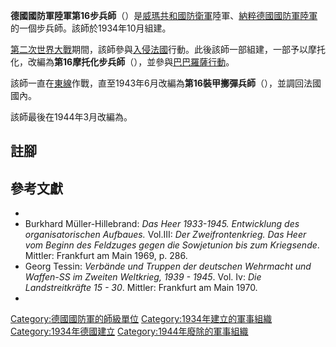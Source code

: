 {{Infobox military unit
|unit_name= 德國國防軍陸軍第16步兵師<br/>德國國防軍陸軍第16摩托化步兵師<br/>德國國防軍陸軍第16裝甲擲彈兵師
| image=
| image_size =
|caption=
|dates=1934年10月至1944年3月
|country={{flag|Nazi Germany}}
|branch=[[納粹德國陸軍|陸軍]]
|type=[[步兵|步兵]]
|role=
|size=[[师_(军队)|師]]
|command_structure=
|garrison=
|garrison_label=
|nickname=
|motto=
|colors=
|march=
|mascot=
}}

'''德國國防軍陸軍第16步兵師'''（{{lang-de|'''16. Infanterie-Division'''}}）是[[威瑪共和國|威瑪共和國]][[國家防衛軍|防衛軍]]陸軍、[[納粹德國|納粹德國]][[德國國防軍|國防軍]][[納粹德國陸軍|陸軍]]的一個步兵師。該師於1934年10月組建{{cfn|Mitcham|y=2007}}。

[[第二次世界大戰|第二次世界大戰]]期間，該師參與[[法國戰役|入侵法國]]行動。此後該師一部組建{{Link-en|德國國防軍陸軍第16裝甲師|16th Panzer Division(Wehrmacht)|第16裝甲師}}，一部予以摩托化，改編為'''第16摩托化步兵師'''（{{lang-de|'''16. Infanterie-Division (mot.)'''}}），並參與[[巴巴羅薩行動|巴巴羅薩行動]]。

該師一直在[[苏德战争|東線]]作戰，直至1943年6月改編為'''第16裝甲擲彈兵師'''（{{lang-de|'''16. Panzergrenadier-Division '''}}），並調回法國國內。

該師最後在1944年3月改編為{{Link-en|德國國防軍陸軍第116裝甲師|116th Panzer Division (Wehrmacht)|第116裝甲師}}。

== 註腳 ==
{{reflist}}

== 參考文獻 ==
* {{Cite book
  |last1=Mitcham
  |first1=Samuel W.
  |authorlink1=
  |year=2000
  |title=The Panzer Legions
  |location=[[Mechanicsburg,_Pennsylvania|Mechanicsburg]]
  |publisher=[[Stackpole_Books|Stackpole Books]]
  |isbn=978-0-8117-3353-3
}}
* Burkhard Müller-Hillebrand: ''Das Heer 1933-1945. Entwicklung des organisatorischen Aufbaues.''  Vol.III: ''Der Zweifrontenkrieg. Das Heer vom Beginn des Feldzuges gegen die Sowjetunion bis zum Kriegsende''. Mittler: Frankfurt am Main 1969, p. 286.
* Georg Tessin: ''Verbände und Truppen der deutschen Wehrmacht und Waffen-SS im Zweiten Weltkrieg, 1939 - 1945''. Vol. Iv: ''Die Landstreitkräfte 15 - 30''. Mittler: Frankfurt am Main 1970.
* {{Cite book|last=Mitcham |first=Samuel W., Jr.|author-link=Samuel W. Mitcham|title=German Order of Battle, Volume One: 1st – 290th Infantry Divisions in WWII|year=2007|publisher=Stackpole Books|location=PA; United States of America|isbn=978-0-8117-3416-5|ref={{sfnRef|Mitcham|y=2007}}}}

{{mil-stub}}
{{德國國防軍陸軍的步兵師}}
[[Category:德國國防軍的師級單位|Category:德國國防軍的師級單位]]
[[Category:1934年建立的軍事組織|Category:1934年建立的軍事組織]]
[[Category:1934年德國建立|Category:1934年德國建立]]
[[Category:1944年廢除的軍事組織|Category:1944年廢除的軍事組織]]